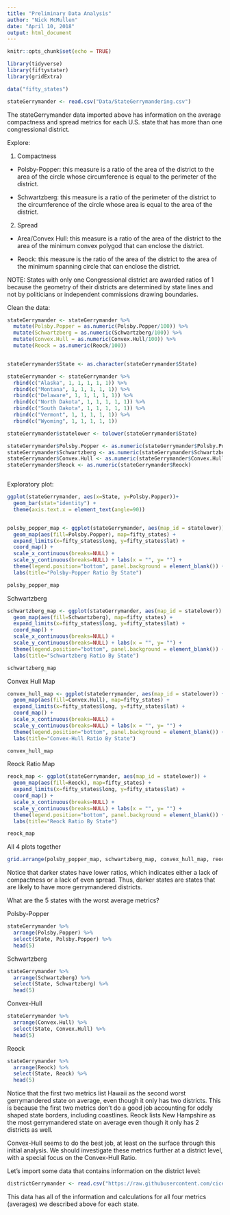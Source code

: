 ```yaml
---
title: "Preliminary Data Analysis"
author: "Nick McMullen"
date: "April 10, 2018"
output: html_document
---
```


```r
knitr::opts_chunk$set(echo = TRUE)
```

```r

library(tidyverse)
library(fiftystater)
library(gridExtra)

data("fifty_states")

stateGerrymander <- read.csv("Data/StateGerrymandering.csv")

```

The stateGerrymander data imported above has information on the average compactness and spread metrics for each U.S. state that has more than one congressional district. 


Explore:

1. Compactness

- Polsby-Popper: this measure is a ratio of the area of the district to the area of the circle whose circumference is equal to the perimeter of the district. 


- Schwartzberg: this measure is a ratio of the perimeter of the district to the circumference of the circle whose area is equal to the area of the district. 

2. Spread

- Area/Convex Hull: this measure is a ratio of the area of the district to the area of the minimum convex polygod that can enclose the district.

- Reock: this measure is the ratio of the area of the district to the area of the minimum spanning circle that can enclose the district. 

NOTE: States with only one Congressional district are awarded ratios of 1 because the geometry of their districts are determined by state lines and not by politicians or independent commissions drawing boundaries. 

Clean the data:

```r

stateGerrymander <- stateGerrymander %>%
  mutate(Polsby.Popper = as.numeric(Polsby.Popper/100)) %>%
  mutate(Schwartzberg = as.numeric(Schwartzberg/100)) %>%
  mutate(Convex.Hull = as.numeric(Convex.Hull/100)) %>%
  mutate(Reock = as.numeric(Reock/100)) 


stateGerrymander$State <- as.character(stateGerrymander$State)

stateGerrymander <- stateGerrymander %>%
  rbind(c("Alaska", 1, 1, 1, 1, 1)) %>%
  rbind(c("Montana", 1, 1, 1, 1, 1)) %>%
  rbind(c("Delaware", 1, 1, 1, 1, 1)) %>%
  rbind(c("North Dakota", 1, 1, 1, 1, 1)) %>%
  rbind(c("South Dakota", 1, 1, 1, 1, 1)) %>%
  rbind(c("Vermont", 1, 1, 1, 1, 1)) %>%
  rbind(c("Wyoming", 1, 1, 1, 1, 1)) 

stateGerrymander$statelower <- tolower(stateGerrymander$State)

stateGerrymander$Polsby.Popper <- as.numeric(stateGerrymander$Polsby.Popper)
stateGerrymander$Schwartzberg <- as.numeric(stateGerrymander$Schwartzberg)
stateGerrymander$Convex.Hull <- as.numeric(stateGerrymander$Convex.Hull)
stateGerrymander$Reock <- as.numeric(stateGerrymander$Reock)



```


Exploratory plot:

```r

ggplot(stateGerrymander, aes(x=State, y=Polsby.Popper))+ 
  geom_bar(stat="identity") + 
  theme(axis.text.x = element_text(angle=90))


polsby_popper_map <- ggplot(stateGerrymander, aes(map_id = statelower)) + 
  geom_map(aes(fill=Polsby.Popper), map=fifty_states) + 
  expand_limits(x=fifty_states$long, y=fifty_states$lat) + 
  coord_map() + 
  scale_x_continuous(breaks=NULL) + 
  scale_y_continuous(breaks=NULL) + labs(x = "", y= "") + 
  theme(legend.position="bottom", panel.background = element_blank()) + 
  labs(title="Polsby-Popper Ratio By State")

polsby_popper_map


```


Schwartzberg

```r

schwartzberg_map <- ggplot(stateGerrymander, aes(map_id = statelower)) + 
  geom_map(aes(fill=Schwartzberg), map=fifty_states) + 
  expand_limits(x=fifty_states$long, y=fifty_states$lat) + 
  coord_map() + 
  scale_x_continuous(breaks=NULL) + 
  scale_y_continuous(breaks=NULL) + labs(x = "", y= "") + 
  theme(legend.position="bottom", panel.background = element_blank()) + 
  labs(title="Schwartzberg Ratio By State")

schwartzberg_map

```


Convex Hull Map

```r

convex_hull_map <- ggplot(stateGerrymander, aes(map_id = statelower)) + 
  geom_map(aes(fill=Convex.Hull), map=fifty_states) + 
  expand_limits(x=fifty_states$long, y=fifty_states$lat) + 
  coord_map() + 
  scale_x_continuous(breaks=NULL) + 
  scale_y_continuous(breaks=NULL) + labs(x = "", y= "") + 
  theme(legend.position="bottom", panel.background = element_blank()) + 
  labs(title="Convex-Hull Ratio By State")

convex_hull_map

```


Reock Ratio Map

```r

reock_map <- ggplot(stateGerrymander, aes(map_id = statelower)) + 
  geom_map(aes(fill=Reock), map=fifty_states) + 
  expand_limits(x=fifty_states$long, y=fifty_states$lat) + 
  coord_map() + 
  scale_x_continuous(breaks=NULL) + 
  scale_y_continuous(breaks=NULL) + labs(x = "", y= "") + 
  theme(legend.position="bottom", panel.background = element_blank()) + 
  labs(title="Reock Ratio By State")

reock_map

```


All 4 plots together

```r

grid.arrange(polsby_popper_map, schwartzberg_map, convex_hull_map, reock_map, nrow=2)

```



Notice that darker states have lower ratios, which indicates either a lack of compactness or a lack of even spread. Thus, darker states are states that are likely to have more gerrymandered districts. 

What are the 5 states with the worst average metrics?

Polsby-Popper

```r

stateGerrymander %>%
  arrange(Polsby.Popper) %>%
  select(State, Polsby.Popper) %>%
  head(5)

```

Schwartzberg

```r

stateGerrymander %>%
  arrange(Schwartzberg) %>%
  select(State, Schwartzberg) %>%
  head(5)

```

Convex-Hull

```r

stateGerrymander %>%
  arrange(Convex.Hull) %>%
  select(State, Convex.Hull) %>%
  head(5)

```

Reock

```r

stateGerrymander %>%
  arrange(Reock) %>%
  select(State, Reock) %>%
  head(5)

```


Notice that the first two metrics list Hawaii as the second worst gerrymandered state on average, even though it only has two districts. This is because the first two metrics don't do a good job accounting for oddly shaped state borders, including coastlines. Reock lists New Hampshire as the most gerrymandered state on average even though it only has 2 districts as well. 

Convex-Hull seems to do the best job, at least on the surface through this initial analysis. We should investigate these metrics further at a district level, with a special focus on the Convex-Hull Ratio. 


Let's import some data that contains information on the district level:

```r

districtGerrymander <- read.csv("https://raw.githubusercontent.com/cicero-data/compactness-stats/master/2014-us/state_lower.csv")

```

This data has all of the information and calculations for all four metrics (averages) we described above for each state. 









